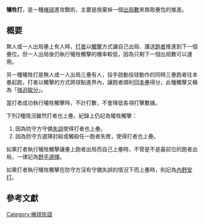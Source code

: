 '''犧牲打'''，是一種[[棒球|棒球]]進攻戰術，主要是捨棄掉一個[[出局_(棒球)|出局數]]來換取壘包的推進。

==概要==
無人或一人出局壘上有人時，[[打者|打者]]以[[觸擊|觸擊]]方式讓自己出局、護送[[跑壘員|跑者]]推進到下一個壘位。但一人出局後仍執行犧牲觸擊的機率較低，因為只剩下一個出局數可以運用。

另一種犧牲打是無人或一人出局三壘有人，投手啟動投球動作的同時三壘跑者往本壘起跑，打者以觸擊的方式將球點進界內，讓跑者順利回[[本壘|本壘]]得分，此種觸擊又稱為「[[強迫取分|強迫取分]]」。

當打者成功執行犧牲觸擊時，不計打數，不會降低各項打擊數據。

下列2種情況雖然打者也上壘，紀錄上仍記為犧牲觸擊：
#因為防守方守備[[失誤_(棒球)|失誤]]使得打者也上壘。
#因為防守方選擇封殺或觸殺任一跑者失敗，使得打者也上壘。

如果打者執行犧牲觸擊讓壘上跑者出局而自己上壘時，不管是不是最前位的跑者出局，一律記為[[野手選擇|野手選擇]]。

如果打者執行犧牲觸擊在防守方沒有守備失誤的情況下而上壘時，則記為[[安打|內野安打]]。

== 參考文獻 ==
{{reflist}}
{{棒球統計}}
[[Category:棒球術語|Category:棒球術語]]
